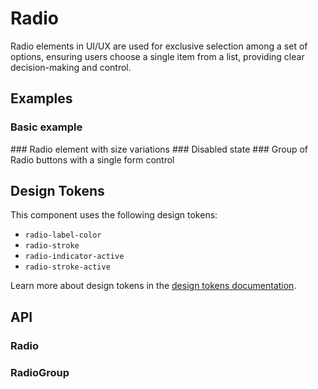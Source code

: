 
<Meta title="Docs/Components/Form/Radio" />

# Radio

Radio elements in UI/UX are used for exclusive selection among a set of options,
ensuring users choose a single item from a list, providing clear decision-making and control.

## Examples
### Basic example
<Canvas sourceState="shown" of={RadioStories.Simple} />
### Radio element with size variations
<Canvas of={RadioStories.Sizes} />
### Disabled state
<Canvas of={RadioStories.Disabled} />
### Group of Radio buttons with a single form control
<Canvas of={RadioGroupStories.Simple} />

## Design Tokens
This component uses the following design tokens:

- `radio-label-color`
- `radio-stroke`
- `radio-indicator-active`
- `radio-stroke-active`

Learn more about design tokens in the [design tokens documentation](?path=/story/docs-design-tokens-getting-started--page).

## API
### Radio
<ArgsTable of={Radio} />

### RadioGroup
<ArgsTable of={RadioGroup} />
